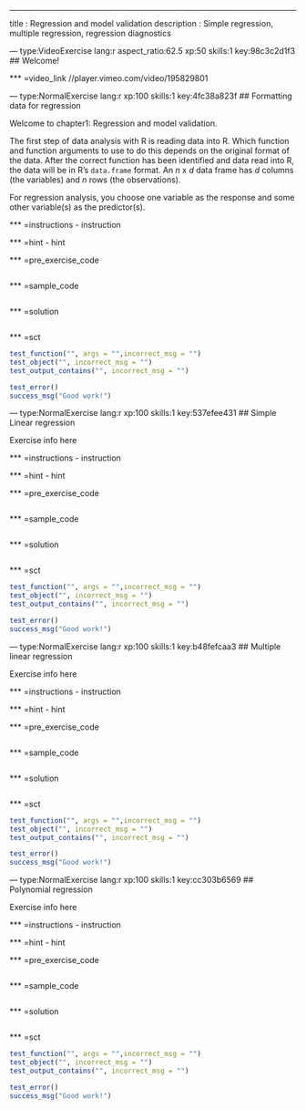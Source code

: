 ---
title       : Regression and model validation 
description : Simple regression, multiple regression, regression diagnostics

--- type:VideoExercise lang:r aspect_ratio:62.5 xp:50 skills:1 key:98c3c2d1f3
## Welcome!

*** =video_link
//player.vimeo.com/video/195829801


--- type:NormalExercise lang:r xp:100 skills:1 key:4fc38a823f
## Formatting data for regression

Welcome to chapter1: Regression and model validation. 

The first step of data analysis with R is reading data into R. Which function and function arguments to use to do this depends on the original format of the data. After the correct function has been identified and data read into R, the data will be in R's `data.frame` format. An $n$ x $d$ data frame has $d$ columns (the variables) and $n$ rows (the observations).

For regression analysis, you choose one variable as the response and some other variable(s) as the predictor(s).


*** =instructions
- instruction

*** =hint
- hint

*** =pre_exercise_code
```r

```

*** =sample_code
```r


```

*** =solution
```r

```

*** =sct
```r

test_function("", args = "",incorrect_msg = "")
test_object("", incorrect_msg = "")
test_output_contains("", incorrect_msg = "")

test_error()
success_msg("Good work!")
```


--- type:NormalExercise lang:r xp:100 skills:1 key:537efee431
## Simple Linear regression

Exercise info here

*** =instructions
- instruction

*** =hint
- hint

*** =pre_exercise_code
```r

```

*** =sample_code
```r

```

*** =solution
```r

```

*** =sct
```r

test_function("", args = "",incorrect_msg = "")
test_object("", incorrect_msg = "")
test_output_contains("", incorrect_msg = "")

test_error()
success_msg("Good work!")
```

--- type:NormalExercise lang:r xp:100 skills:1 key:b48fefcaa3
## Multiple linear regression

Exercise info here

*** =instructions
- instruction

*** =hint
- hint

*** =pre_exercise_code
```r

```

*** =sample_code
```r

```

*** =solution
```r

```

*** =sct
```r

test_function("", args = "",incorrect_msg = "")
test_object("", incorrect_msg = "")
test_output_contains("", incorrect_msg = "")

test_error()
success_msg("Good work!")
```


--- type:NormalExercise lang:r xp:100 skills:1 key:cc303b6569
## Polynomial regression

Exercise info here

*** =instructions
- instruction

*** =hint
- hint

*** =pre_exercise_code
```r

```

*** =sample_code
```r

```

*** =solution
```r

```

*** =sct
```r

test_function("", args = "",incorrect_msg = "")
test_object("", incorrect_msg = "")
test_output_contains("", incorrect_msg = "")

test_error()
success_msg("Good work!")
```

